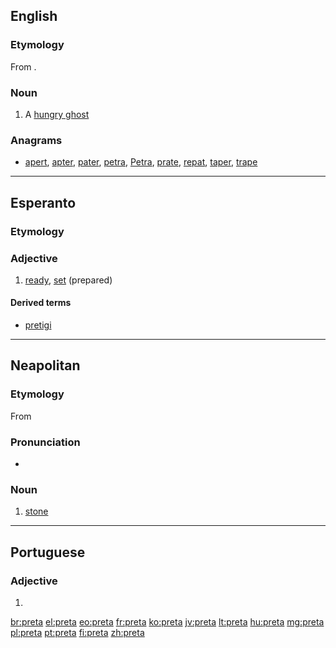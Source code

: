 ==English==
{{wikipedia}}

===Etymology===
From {{etyl|sa|en}} {{term|प्रेत|tr=preta|lang=sa}}.

===Noun===
{{en-noun|?}}

# A [[hungry ghost]] {{gloss|a supernatural being in Buddhist folklore, the spirit of a greedy person whose divine retribution is to never be sated}}

===Anagrams===
* [[apert#English|apert]], [[apter#English|apter]], [[pater#English|pater]], [[petra#English|petra]], [[Petra#English|Petra]], [[prate#English|prate]], [[repat#English|repat]], [[taper#English|taper]], [[trape#English|trape]]

----

==Esperanto==

===Etymology===
{{etyl|fr|eo}} {{term|prêt|lang=fr}}

===Adjective===
{{eo-adj}}

# [[ready]], [[set]] (prepared)

====Derived terms====
* [[pretigi]]

----

==Neapolitan==

===Etymology===
From {{etyl|la|nap}} {{term|petra|lang=la}}

===Pronunciation===
* {{IPA|/'prɛta/|lang=nap}}

===Noun===
{{nap-noun|f|pl=pprete}}

# [[stone]]

----

==Portuguese==

===Adjective===
{{head|pt|adjective form}} {{f}}

# {{feminine of|preto|lang=pt}}

[[br:preta]]
[[el:preta]]
[[eo:preta]]
[[fr:preta]]
[[ko:preta]]
[[jv:preta]]
[[lt:preta]]
[[hu:preta]]
[[mg:preta]]
[[pl:preta]]
[[pt:preta]]
[[fi:preta]]
[[zh:preta]]